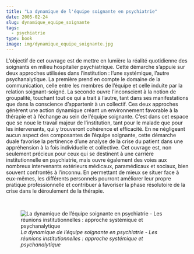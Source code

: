 ```yaml
---
title: "La dynamique de l'équipe soignante en psychiatrie"
date: 2005-02-24
slug: dynamique_equipe_soignante
tags:
  - psychiatrie
type: book
image: img/dynamique_equipe_soignante.jpg
---
```


L'objectif de cet ouvrage est de mettre en lumière la réalité quotidienne des soignants en milieu hospitalier psychiatrique.
Cette démarche s'appuie sur deux approches utilisées dans l'institution : l'une systémique, l'autre psychanalytique.
La première prend en compte le domaine de la communication, celle entre les membres de l'équipe et celle induite par la relation soignant-soigné.
La seconde ouvre l'inconscient à la notion de groupalité, touchant tout ce qui a trait à l'autre, tant dans ses manifestations que dans la conscience d'appartenir à un collectif.
Ces deux approches génèrent une action dynamique créant un environnement favorable à la thérapie et à l'échange au sein de l'équipe soignante.
C'est dans cet espace que se noue le travail majeur de l'institution, tant pour le malade que pour les intervenants, qui y trouveront cohérence et efficacité.
En ne négligeant aucun aspect des composantes de l'équipe soignante, cette démarche duale favorise la pertinence d'une analyse de la crise du patient dans une appréhension à la fois individuelle et collective.
Cet ouvrage est, non seulement précieux pour ceux qui se destinent à une carrière institutionnelle en psychiatrie, mais ouvre également des voies aux nombreux intervenants extérieurs médicaux, paramédicaux et sociaux, bien souvent confrontés à l'inconnu.
En permettant de mieux se situer face à eux-mêmes, les différents personnels pourront améliorer leur propre pratique professionnelle et contribuer à favoriser la phase résolutoire de la crise dans le déroulement de la thérapie.

<br>

![_La dynamique de l'équipe soignante en psychiatrie - Les réunions institutionnelles : approche systémique et psychanalytique_](img/dynamique_equipe_soignante.jpg)
